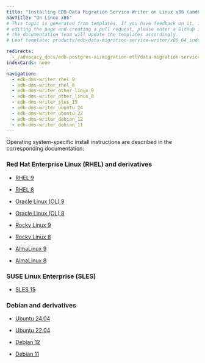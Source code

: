 ```yaml
---
title: "Installing EDB Data Migration Service Writer on Linux x86 (amd64)"
navTitle: "On Linux x86"
# This topic is generated from templates. If you have feedback on it, instead of
# editing the page and creating a pull request, please enter a GitHub issue and
# the documentation team will update the templates accordingly.
# Leaf template: products/edb-data-migration-service-writer/x86_64_index.njk

redirects:
  - /advocacy_docs/edb-postgres-ai/migration-etl/data-migration-service/getting_started/installing2/linux_x86_64/index
indexCards: none

navigation:
  - edb-dms-writer_rhel_9
  - edb-dms-writer_rhel_8
  - edb-dms-writer_other_linux_9
  - edb-dms-writer_other_linux_8
  - edb-dms-writer_sles_15
  - edb-dms-writer_ubuntu_24
  - edb-dms-writer_ubuntu_22
  - edb-dms-writer_debian_12
  - edb-dms-writer_debian_11
---
```


Operating system-specific install instructions are described in the corresponding documentation:

### Red Hat Enterprise Linux (RHEL) and derivatives

- [RHEL 9](edb-dms-writer_rhel_9)

- [RHEL 8](edb-dms-writer_rhel_8)

- [Oracle Linux (OL) 9](edb-dms-writer_rhel_9)

- [Oracle Linux (OL) 8](edb-dms-writer_rhel_8)

- [Rocky Linux 9](edb-dms-writer_other_linux_9)

- [Rocky Linux 8](edb-dms-writer_other_linux_8)

- [AlmaLinux 9](edb-dms-writer_other_linux_9)

- [AlmaLinux 8](edb-dms-writer_other_linux_8)

### SUSE Linux Enterprise (SLES)

- [SLES 15](edb-dms-writer_sles_15)

### Debian and derivatives

- [Ubuntu 24.04](edb-dms-writer_ubuntu_24)

- [Ubuntu 22.04](edb-dms-writer_ubuntu_22)

- [Debian 12](edb-dms-writer_debian_12)

- [Debian 11](edb-dms-writer_debian_11)
